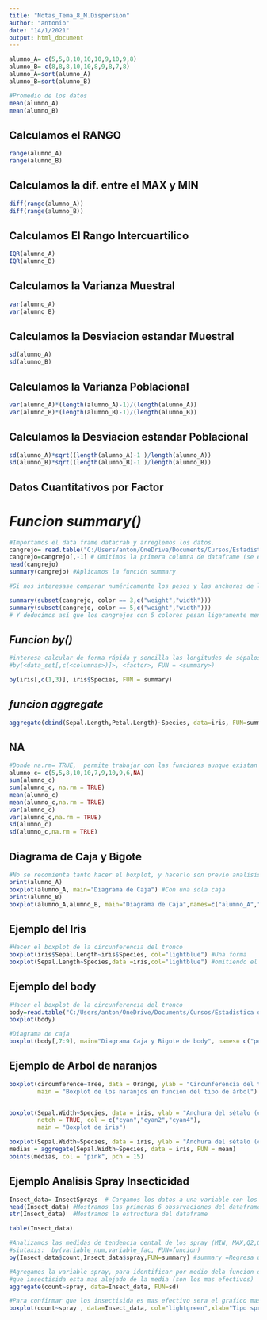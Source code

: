 ```yaml
---
title: "Notas_Tema_8_M.Dispersion"
author: "antonio"
date: "14/1/2021"
output: html_document
---
```

```r
alumno_A= c(5,5,8,10,10,10,9,10,9,8)
alumno_B= c(8,8,8,10,10,8,9,8,7,8)
alumno_A=sort(alumno_A)
alumno_B=sort(alumno_B)

#Promedio de los datos
mean(alumno_A)
mean(alumno_B)

```
## Calculamos el RANGO
```r
range(alumno_A)
range(alumno_B)

```
## Calculamos la dif. entre el MAX y MIN
```r
diff(range(alumno_A))
diff(range(alumno_B))

```
## Calculamos El Rango Intercuartilico
```r
IQR(alumno_A)
IQR(alumno_B)

```
## Calculamos la Varianza Muestral
```r
var(alumno_A)
var(alumno_B)

```
## Calculamos la Desviacion estandar Muestral
```r
sd(alumno_A)
sd(alumno_B)

```

## Calculamos la Varianza Poblacional
```r
var(alumno_A)*(length(alumno_A)-1)/(length(alumno_A))
var(alumno_B)*(length(alumno_B)-1)/(length(alumno_B))

```
## Calculamos la Desviacion estandar Poblacional
```r
sd(alumno_A)*sqrt((length(alumno_A)-1 )/length(alumno_A))
sd(alumno_B)*sqrt((length(alumno_B)-1 )/length(alumno_B))

```


## Datos Cuantitativos por Factor
# *Funcion summary()*
```r
#Importamos el data frame datacrab y arreglemos los datos.
cangrejo= read.table("C:/Users/anton/OneDrive/Documents/Cursos/Estadistica descriptiva R y Python/Repositorio/curso_r_basico/data/datacrab.txt",header = TRUE);
cangrejo=cangrejo[,-1] # Omitimos la primera columna de dataframe (se elimmina el ID)
head(cangrejo)
summary(cangrejo) #Aplicamos la función summary

#Si nos interesase comparar numéricamente los pesos y las anchuras de los cangrejos con 3 colores con los que tienen 5 colores, utilizaríamos las siguientes instrucciones:

summary(subset(cangrejo, color == 3,c("weight","width")))
summary(subset(cangrejo, color == 5,c("weight","width")))
# Y deducimos así que los cangrejos con 5 colores pesan ligeramente menos y tienen menos anchura que los que tienen 3 colores.
```
## *Funcion by()* 
```r
#interesa calcular de forma rápida y sencilla las longitudes de sépalos y petalos en función de la especie, necesitaríamos hacer uso de la instrucción mostrada a continuación.
#by(<data_set[,c(<columnas>)]>, <factor>, FUN = <summary>)

by(iris[,c(1,3)], iris$Species, FUN = summary)
```
## *funcion aggregate*
```r
aggregate(cbind(Sepal.Length,Petal.Length)~Species, data=iris, FUN=summary)
```

## NA
```r
#Donde na.rm= TRUE,  permite trabajar con las funciones aunque existan valores NA(NULL)
alumno_c= c(5,5,8,10,10,7,9,10,9,6,NA)
sum(alumno_c) 
sum(alumno_c, na.rm = TRUE) 
mean(alumno_c)
mean(alumno_c,na.rm = TRUE)
var(alumno_c)
var(alumno_c,na.rm = TRUE)
sd(alumno_c)
sd(alumno_c,na.rm = TRUE)
```


## Diagrama de Caja y Bigote
```r
#No se recomienta tanto hacer el boxplot, y hacerlo son previo analisis de la informacion
print(alumno_A)
boxplot(alumno_A, main="Diagrama de Caja") #Con una sola caja
print(alumno_B)
boxplot(alumno_A,alumno_B, main="Diagrama de Caja",names=c("alumno_A","alumno_B")) #Copn 3 vectores 

```


## Ejemplo del Iris

```r
#Hacer el boxplot de la circunferencia del tronco
boxplot(iris$Sepal.Length~iris$Species, col="lightblue") #Una forma
boxplot(Sepal.Length~Species,data =iris,col="lightblue") #omitiendo el nombre del dataframe

```

## Ejemplo del body

```r
#Hacer el boxplot de la circunferencia del tronco
body=read.table("C:/Users/anton/OneDrive/Documents/Cursos/Estadistica descriptiva R y Python/Repositorio/curso_r_basico/data/bodyfat.txt", header=TRUE)
boxplot(body)

#Diagrama de caja
boxplot(body[,7:9], main="Diagrama Caja y Bigote de body", names= c("pecho","abdomen","cadera") )


```


## Ejemplo de Arbol de naranjos
```r
boxplot(circumference~Tree, data = Orange, ylab = "Circunferencia del tronco (mm)", 
        main = "Boxplot de los naranjos en función del tipo de árbol")


boxplot(Sepal.Width~Species, data = iris, ylab = "Anchura del sétalo (cm)",
        notch = TRUE, col = c("cyan","cyan2","cyan4"),
        main = "Boxplot de iris")

boxplot(Sepal.Width~Species, data = iris, ylab = "Anchura del sétalo (cm)")
medias = aggregate(Sepal.Width~Species, data = iris, FUN = mean)
points(medias, col = "pink", pch = 15)
```




## Ejemplo Analisis Spray Insecticidad 

```r
Insect_data= InsectSprays  # Cargamos los datos a una variable con los datos de DF original
head(Insect_data) #Mostramos las primeras 6 obssrvaciones del dataframe
str(Insect_data)  #Mostramos la estructura del dataframe

table(Insect_data)
```


```r
#Analizamos las medidas de tendencia cental de los spray (MIN, MAX,Q2,Q3,MEDIAN)
#sintaxis:  by(variable_num,variable_fac, FUN=funcion)
by(Insect_data$count,Insect_data$spray,FUN=summary) #summary =Regresa un resumen de M. Tendencia Cental
```


```r
#Agregamos la variable spray, para identificar por medio dela funcion desviacion estandar
#que insectisida esta mas alejado de la media (son los mas efectivos)
aggregate(count~spray, data=Insect_data, FUN=sd)
```

```r
#Para confirmar que los insectisida es mas efectivo sera el grafico mas alargado.
boxplot(count~spray , data=Insect_data, col="lightgreen",xlab="Tipo spray",ylab="Insectos eliminados")
```




